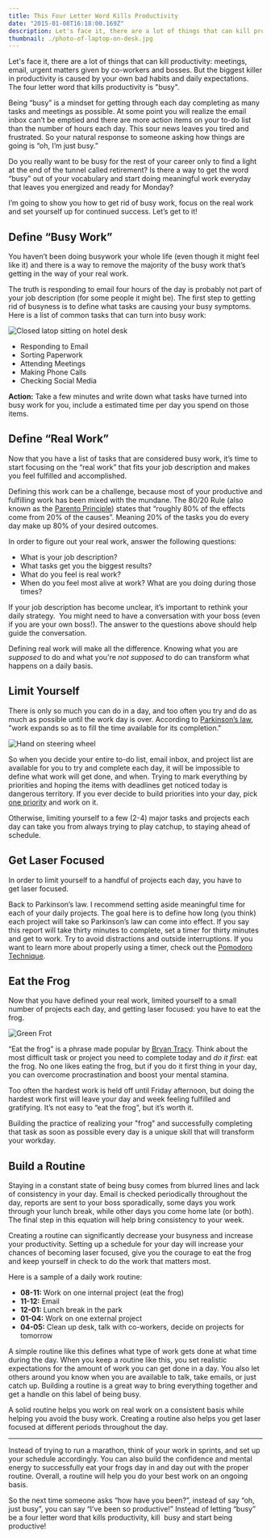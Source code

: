 ```yaml
---
title: This Four Letter Word Kills Productivity
date: "2015-01-08T16:18:00.169Z"
description: Let's face it, there are a lot of things that can kill productivity; meetings, email, urgent matters given by co-workers and bosses. But the biggest
thumbnail: ./photo-of-laptop-on-desk.jpg
---
```



Let's face it, there are a lot of things that can kill productivity: meetings, email, urgent matters given by co-workers and bosses. But the biggest killer in productivity is caused by your own bad habits and daily expectations. The four letter word that kills productivity is "busy".

Being “busy” is a mindset for getting through each day completing as many tasks and meetings as possible. At some point you will realize the email inbox can’t be emptied and there are more action items on your to-do list than the number of hours each day. This sour news leaves you tired and frustrated. So your natural response to someone asking how things are going is “oh, I’m just busy.”

Do you really want to be busy for the rest of your career only to find a light at the end of the tunnel called retirement? Is there a way to get the word “busy” out of your vocabulary and start doing meaningful work everyday that leaves you energized and ready for Monday?

I’m going to show you how to get rid of busy work, focus on the real work and set yourself up for continued success. Let’s get to it!

## Define “Busy Work”

You haven’t been doing busywork your whole life (even though it might feel like it) and there is a way to remove the majority of the busy work that’s getting in the way of your real work.

The truth is responding to email four hours of the day is probably not part of your job description (for some people it might be). The first step to getting rid of busyness is to define what tasks are causing your busy symptoms. Here is a list of common tasks that can turn into busy work:

<img src={LaptopOnDesk} alt="Closed latop sitting on hotel desk" className="shadow-lg rounded-lg md:float-right md:ml-4" />

- Responding to Email
- Sorting Paperwork
- Attending Meetings
- Making Phone Calls
- Checking Social Media

**Action:** Take a few minutes and write down what tasks have turned into busy work for you, include a estimated time per day you spend on those items.

## Define “Real Work”

Now that you have a list of tasks that are considered busy work, it’s time to start focusing on the “real work” that fits your job description and makes you feel fulfilled and accomplished.

Defining this work can be a challenge, because most of your productive and fulfilling work has been mixed with the mundane. The 80/20 Rule (also known as the <a href="http://en.wikipedia.org/wiki/Pareto_principle" target="_blank">Parento Principle</a>) states that “roughly 80% of the effects come from 20% of the causes”. Meaning 20% of the tasks you do every day make up 80% of your desired outcomes.

In order to figure out your real work, answer the following questions:

- What is your job description?
- What tasks get you the biggest results?
- What do you feel is real work?
- When do you feel most alive at work? What are you doing during those times?

If your job description has become unclear, it’s important to rethink your daily strategy.  You might need to have a conversation with your boss (even if you are your own boss!). The answer to the questions above should help guide the conversation.

Defining real work will make all the difference. Knowing what you are _supposed_ to do and what you're _not supposed_ to do can transform what happens on a daily basis.

## Limit Yourself

There is only so much you can do in a day, and too often you try and do as much as possible until the work day is over. According to <a href="http://en.wikipedia.org/wiki/Parkinson%27s_law" target="_blank">Parkinson’s law</a>, "work expands so as to fill the time available for its completion."

<img src={HandOnSteeringWheel} alt="Hand on steering wheel" className="shadow-lg rounded-lg md:float-right md:ml-4" />

So when you decide your entire to-do list, email inbox, and project list are available for you to try and complete each day, it will be impossible to define what work will get done, and when. Trying to mark everything by priorities and hoping the items with deadlines get noticed today is dangerous territory. If you ever decide to build priorities into your day, pick <a href="http://productivityist.com/priority/" target="_blank">one priority</a> and work on it.

Otherwise, limiting yourself to a few (2-4) major tasks and projects each day can take you from always trying to play catchup, to staying ahead of schedule.

## Get Laser Focused

In order to limit yourself to a handful of projects each day, you have to get laser focused.

Back to Parkinson’s law. I recommend setting aside meaningful time for each of your daily projects. The goal here is to define how long (you think) each project will take so Parkinson’s law can come into effect. If you say this report will take thirty minutes to complete, set a timer for thirty minutes and get to work. Try to avoid distractions and outside interruptions. If you want to learn more about properly using a timer, check out the <a href="http://pomodorotechnique.com/" target="_blank" rel="noopener">Pomodoro Technique</a>.

## Eat the Frog

Now that you have defined your real work, limited yourself to a small number of projects each day, and getting laser focused: you have to eat the frog.

<img src={GreenFrog} alt="Green Frot" className="shadow-lg rounded-lg md:float-right md:ml-4" />

“Eat the frog” is a phrase made popular by <a href="http://www.amazon.com/Eat-That-Frog-Great-Procrastinating/dp/1576754227">Bryan Tracy</a>. Think about the most difficult task or project you need to complete today and <em>do it first</em>: eat the frog. No one likes eating the frog, but if you do it first thing in your day, you can overcome procrastination and boost your mental stamina.

Too often the hardest work is held off until Friday afternoon, but doing the hardest work first will leave your day and week feeling fulfilled and gratifying. It’s not easy to “eat the frog”, but it’s worth it.

Building the practice of realizing your "frog" and successfully completing that task as soon as possible every day is a unique skill that will transform your workday.

## Build a Routine

Staying in a constant state of being busy comes from blurred lines and lack of consistency in your day. Email is checked periodically throughout the day, reports are sent to your boss sporadically, some days you work through your lunch break, while other days you come home late (or both). The final step in this equation will help bring consistency to your week.

Creating a routine can significantly decrease your busyness and increase your productivity. Setting up a schedule for your day will increase your chances of becoming laser focused, give you the courage to eat the frog and keep yourself in check to do the work that matters most.

Here is a sample of a daily work routine:

- **08-11:** Work on one internal project (eat the frog)
- **11-12:** Email
- **12-01:** Lunch break in the park
- **01-04:** Work on one external project
- **04-05:** Clean up desk, talk with co-workers, decide on projects for tomorrow

A simple routine like this defines what type of work gets done at what time during the day. When you keep a routine like this, you set realistic expectations for the amount of work you can get done in a day. You also let others around you know when you are available to talk, take emails, or just catch up. Building a routine is a great way to bring everything together and get a handle on this label of being busy.

A solid routine helps you work on real work on a consistent basis while helping you avoid the busy work. Creating a routine also helps you get laser focused at different periods throughout the day.

---

Instead of trying to run a marathon, think of your work in sprints, and set up your schedule accordingly. You can also build the confidence and mental energy to successfully eat your frogs day in and day out with the proper routine. Overall, a routine will help you do your best work on an ongoing basis.

So the next time someone asks “how have you been?”, instead of say “oh, just busy”, you can say “I’ve been so productive!” Instead of letting “busy” be a four letter word that kills productivity, kill  busy and start being productive!
